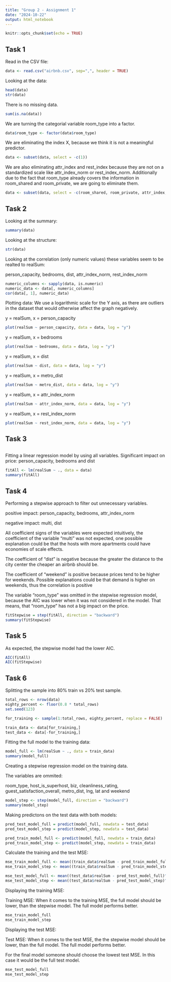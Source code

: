 ```yaml
---
title: "Group 2 - Assignment 1"
date: "2024-10-22"
output: html_notebook
---
```


```r
knitr::opts_chunk$set(echo = TRUE)
```
## Task 1

Read in the CSV file:
```r
data <- read.csv("airbnb.csv", sep=",", header = TRUE)
```
Looking at the data:
```r
head(data)
str(data)
```


There is no missing data.
```r
sum(is.na(data))
```
We are turning the categorial variable room_type into a factor.
```r
data$room_type <- factor(data$room_type)
```
We are eliminating the index X, because we think it is not a meaningful
predictor.
```r
data <- subset(data, select = -c(1))
```
We are also eliminating attr_index and rest_index because they are not on a
standardized scale like attr_index_norm or rest_index_norm. Additionally due to
the fact that room_type already covers the information in room_shared and
room_private, we are going to eliminate them.
```r
data <- subset(data, select = -c(room_shared, room_private, attr_index, rest_index))
```
## Task 2

Looking at the summary:
```r
summary(data)
```
Looking at the structure:
```r
str(data)
```
Looking at the correlation (only numeric values) these variables seem to
be realted to realSum:

person_capacity, bedrooms, dist, attr_index_norm, rest_index_norm

```r
numeric_columns <- sapply(data, is.numeric)
numeric_data <- data[, numeric_columns]
cor(data[, 1], numeric_data)
```
Plotting data: We use a logarithmic scale for the Y axis, as there are
outliers in the dataset that would otherwise affect the graph negatively.


y = realSum, x = person_capacity
```r
plot(realSum ~ person_capacity, data = data, log = "y")
```
y = realSum, x = bedrooms
```r
plot(realSum ~ bedrooms, data = data, log = "y")
```
y = realSum, x = dist
```r
plot(realSum ~ dist, data = data, log = "y")
```
y = realSum, x = metro_dist
```r
plot(realSum ~ metro_dist, data = data, log = "y")
```
y = realSum, x = attr_index_norm
```r
plot(realSum ~ attr_index_norm, data = data, log = "y")
```
y = realSum, x = rest_index_norm
```r
plot(realSum ~ rest_index_norm, data = data, log = "y")
```
## Task 3
```r

```

Fitting a linear regression model by using all variables.
Significant impact on price: person_capacity, bedrooms and dist

```r
fitAll <- lm(realSum ~ ., data = data)
summary(fitAll)
```
## Task 4

Performing a stepwise approach to filter out unnecessary variables.

positive impact: person_capacity, bedrooms, attr_index_norm

negative impact: multi, dist

All coefficient signs of the variables were expected intuitively,
the coefficient of the variable "multi" was not expected, one possible
explanation could be that the hosts with more apartments could have economies
of scale effects.

The coefficient of "dist" is negative because the greater the distance
to the city center the cheaper an airbnb should be.

The coefficient of "weekend" is positive because prices tend to be higher
for weekends. Possible explanations could be that demand is higher
on weekends, thus the correlation is positive

The variable "room_type" was omitted in the stepwise regression model,
because the AIC was lower when it was not considered in the model. That means,
that "room_type" has not a big impact on the price.
```r
fitStepwise = step(fitAll, direction = "backward")
summary(fitStepwise)
```
## Task 5

As expected, the stepwise model had the lower AIC.
```r
AIC(fitAll)
AIC(fitStepwise)
```
## Task 6

Splitting the sample into 80% train vs 20% test sample.
```r
total_rows <- nrow(data)
eighty_percent <- floor(0.8 * total_rows)
set.seed(123)

for_training <- sample(1:total_rows, eighty_percent, replace = FALSE)

train_data <- data[for_training,]
test_data <- data[-for_training,]
```
Fitting the full model to the training data:
```r
model_full <- lm(realSum ~ ., data = train_data)
summary(model_full)
```
Creating a stepwise regression model on the training data.

The variables are ommited:

room_type, host_is_superhost, biz, cleanliness_rating, guest_satisfaction_overall,
metro_dist, lng, lat and weekend
```r
model_step <- step(model_full, direction = "backward")
summary(model_step)
```
Making predictons on the test data with both models:
```r
pred_test_model_full = predict(model_full, newdata = test_data)
pred_test_model_step = predict(model_step, newdata = test_data)

pred_train_model_full <- predict(model_full, newdata = train_data)
pred_train_model_step <- predict(model_step, newdata = train_data)
```
Calculate the training and the test MSE:
```r
mse_train_model_full <- mean((train_data$realSum - pred_train_model_full)^2)
mse_train_model_step <- mean((train_data$realSum - pred_train_model_step)^2)

mse_test_model_full <- mean((test_data$realSum - pred_test_model_full)^2)
mse_test_model_step <- mean((test_data$realSum - pred_test_model_step)^2)
```
Displaying the training MSE:

Training MSE:
When it comes to the training MSE, the full model should be lower,
than the stepwise model. The full model performs better.
```r
mse_train_model_full
mse_train_model_step
```
Displaying the test MSE:

Test MSE:
When it comes to the test MSE, the the stepwise model should be lower,
than the full model. The full model performs better.

For the final model someone should choose the lowest test MSE.
In this case it would be the full test model.
```r
mse_test_model_full
mse_test_model_step
```
